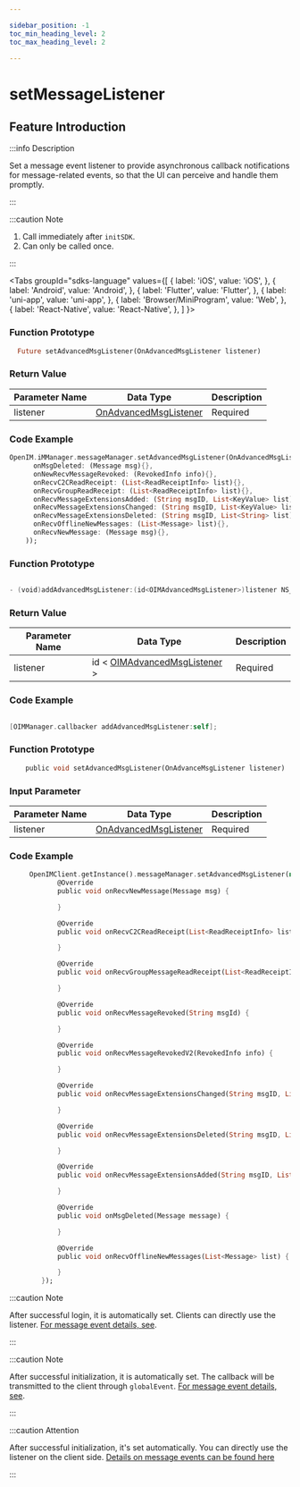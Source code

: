```yaml
---

sidebar_position: -1
toc_min_heading_level: 2
toc_max_heading_level: 2

---
```


# setMessageListener

## Feature Introduction

:::info Description

Set a message event listener to provide asynchronous callback notifications for message-related events, so that the UI can perceive and handle them promptly.

:::

:::caution Note

1. Call immediately after `initSDK`.
2. Can only be called once.

:::

<Tabs
groupId="sdks-language"
values={[
{ label: 'iOS', value: 'iOS', },
{ label: 'Android', value: 'Android', },
{ label: 'Flutter', value: 'Flutter', },
{ label: 'uni-app', value: 'uni-app', },
{ label: 'Browser/MiniProgram', value: 'Web', },
{ label: 'React-Native', value: 'React-Native', },
]
}>

<TabItem value="Flutter">

### Function Prototype

```dart showLineNumbers
  Future setAdvancedMsgListener(OnAdvancedMsgListener listener)
```

### Return Value

| Parameter Name | Data Type                                                            | Description |
| -------------- | -------------------------------------------------------------------- | ----------- |
| listener      | [OnAdvancedMsgListener](/listener/advancedMsgListener.mdx)           | Required    |

### Code Example

```dart showLineNumbers
OpenIM.iMManager.messageManager.setAdvancedMsgListener(OnAdvancedMsgListener(
      onMsgDeleted: (Message msg){},
      onNewRecvMessageRevoked: (RevokedInfo info){},
      onRecvC2CReadReceipt: (List<ReadReceiptInfo> list){},
      onRecvGroupReadReceipt: (List<ReadReceiptInfo> list){},
      onRecvMessageExtensionsAdded: (String msgID, List<KeyValue> list){},
      onRecvMessageExtensionsChanged: (String msgID, List<KeyValue> list){},
      onRecvMessageExtensionsDeleted: (String msgID, List<String> list){},
      onRecvOfflineNewMessages: (List<Message> list){},
      onRecvNewMessage: (Message msg){},
    ));
```

</TabItem>

<TabItem value="iOS">

### Function Prototype

```swift

- (void)addAdvancedMsgListener:(id<OIMAdvancedMsgListener>)listener NS_SWIFT_NAME(addAdvancedMsgListener(listener:));

```

### Return Value

| Parameter Name | Data Type                                                           | Description |
| -------------- | ------------------------------------------------------------------- | ----------- |
| listener      | id < [OIMAdvancedMsgListener](/listener/advancedMsgListener.mdx) >  | Required    |

### Code Example

```swift showLineNumbers

[OIMManager.callbacker addAdvancedMsgListener:self];

```

</TabItem>

<TabItem value="Android">

### Function Prototype

```dart showLineNumbers
    public void setAdvancedMsgListener(OnAdvanceMsgListener listener)
```

### Input Parameter

| Parameter Name | Data Type                                                            | Description |
| -------------- | -------------------------------------------------------------------- | ----------- |
| listener      | [OnAdvancedMsgListener](/listener/advancedMsgListener.mdx)           | Required    |

### Code Example

```dart showLineNumbers
     OpenIMClient.getInstance().messageManager.setAdvancedMsgListener(new OnAdvanceMsgListener() {
            @Override
            public void onRecvNewMessage(Message msg) {

            }

            @Override
            public void onRecvC2CReadReceipt(List<ReadReceiptInfo> list) {

            }

            @Override
            public void onRecvGroupMessageReadReceipt(List<ReadReceiptInfo> list) {

            }

            @Override
            public void onRecvMessageRevoked(String msgId) {

            }

            @Override
            public void onRecvMessageRevokedV2(RevokedInfo info) {

            }

            @Override
            public void onRecvMessageExtensionsChanged(String msgID, List<KeyValue> list) {

            }

            @Override
            public void onRecvMessageExtensionsDeleted(String msgID, List<String> list) {

            }

            @Override
            public void onRecvMessageExtensionsAdded(String msgID, List<KeyValue> list) {

            }

            @Override
            public void onMsgDeleted(Message message) {

            }

            @Override
            public void onRecvOfflineNewMessages(List<Message> list) {

            }
        });
```

</TabItem>

<TabItem value="Web">

:::caution Note

After successful login, it is automatically set. Clients can directly use the listener. [For message event details, see](/listener/advancedMsgListener.mdx).

:::

</TabItem>

<TabItem value="uni-app">

:::caution Note

After successful initialization, it is automatically set. The callback will be transmitted to the client through `globalEvent`. [For message event details, see](/listener/advancedMsgListener.mdx).

:::

</TabItem>
<TabItem value="React-Native">

:::caution Attention

After successful initialization, it's set automatically. You can directly use the listener on the client side. [Details on message events can be found here](/listener/batchMsgListener.mdx)

:::

</TabItem>
</Tabs>